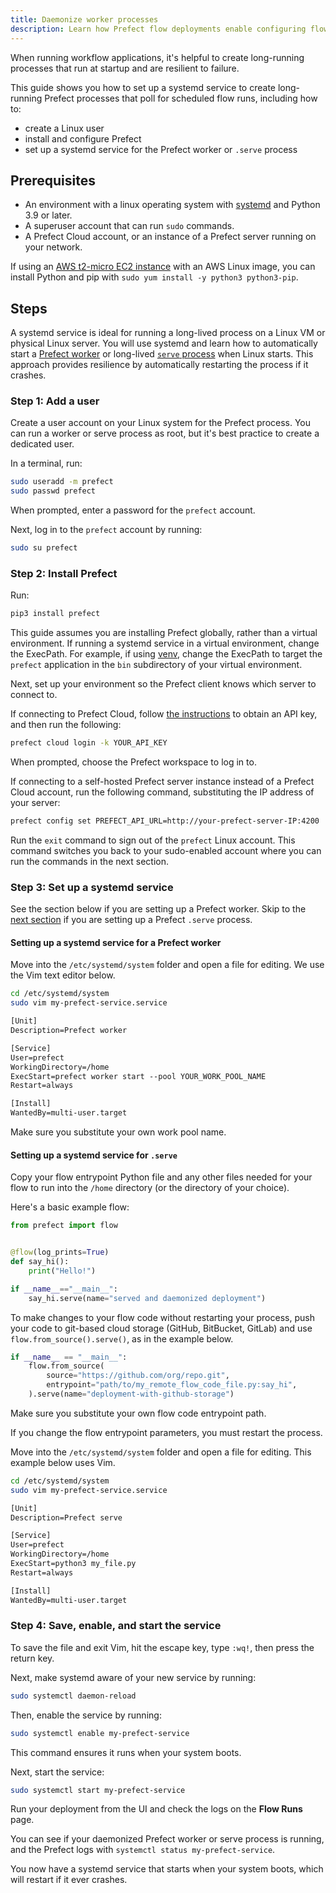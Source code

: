 ```yaml
---
title: Daemonize worker processes
description: Learn how Prefect flow deployments enable configuring flows for scheduled and remote execution with workers.
---
```


When running workflow applications, it's helpful to create long-running processes that
run at startup and are resilient to failure.

This guide shows you how to set up a systemd service to create long-running Prefect processes
that poll for scheduled flow runs, including how to:

* create a Linux user
* install and configure Prefect
* set up a systemd service for the Prefect worker or `.serve` process

## Prerequisites

* An environment with a linux operating system with [systemd](https://systemd.io/) and Python 3.9
or later.
* A superuser account that can run `sudo` commands.
* A Prefect Cloud account, or an instance of a Prefect server running on your network.

If using an [AWS t2-micro EC2 instance](https://aws.amazon.com/ec2/instance-types/t2/) with an
AWS Linux image, you can install Python and pip with `sudo yum install -y python3 python3-pip`.

## Steps

A systemd service is ideal for running a long-lived process on a Linux VM or physical Linux server.
You will use systemd and learn how to automatically start a
[Prefect worker](deploy/infrastructure-concepts/workers/) or
long-lived [`serve` process](develop/write-flows/#serving-a-flow) when Linux starts.
This approach provides resilience by automatically restarting the process if it crashes.

### Step 1: Add a user

Create a user account on your Linux system for the Prefect process.
You can run a worker or serve process as root, but it's best practice to create a dedicated user.

In a terminal, run:

```bash
sudo useradd -m prefect
sudo passwd prefect
```

When prompted, enter a password for the `prefect` account.

Next, log in to the `prefect` account by running:

```bash
sudo su prefect
```

### Step 2: Install Prefect

Run:

```bash
pip3 install prefect
```

This guide assumes you are installing Prefect globally, rather than a virtual environment.
If running a systemd service in a virtual environment, change the ExecPath.
For example, if using [venv](https://docs.python.org/3/library/venv.html), change the ExecPath
to target the `prefect` application in the `bin` subdirectory of your virtual environment.

Next, set up your environment so the Prefect client knows which server to connect to.

If connecting to Prefect Cloud, follow [the instructions](https://docs.prefect.io/ui/cloud-get-started/#create-an-api-key)
to obtain an API key, and then run the following:

```bash
prefect cloud login -k YOUR_API_KEY
```

When prompted, choose the Prefect workspace to log in to.

If connecting to a self-hosted Prefect server instance instead of a Prefect Cloud account, run the following command, substituting the IP address of your server:

```bash
prefect config set PREFECT_API_URL=http://your-prefect-server-IP:4200
```

Run the `exit` command to sign out of the `prefect` Linux account.
This command switches you back to your sudo-enabled account where you can run the commands in the
next section.

### Step 3: Set up a systemd service

See the section below if you are setting up a Prefect worker.
Skip to the [next section](#setting-up-a-systemd-service-for-serve) if you are setting up a
Prefect `.serve` process.

#### Setting up a systemd service for a Prefect worker

Move into the `/etc/systemd/system` folder and open a file for editing.
We use the Vim text editor below.

```bash
cd /etc/systemd/system
sudo vim my-prefect-service.service
```

```txt my-prefect-service.service
[Unit]
Description=Prefect worker

[Service]
User=prefect
WorkingDirectory=/home
ExecStart=prefect worker start --pool YOUR_WORK_POOL_NAME
Restart=always

[Install]
WantedBy=multi-user.target
```

Make sure you substitute your own work pool name.

#### Setting up a systemd service for `.serve`

Copy your flow entrypoint Python file and any other files needed for your flow to run into the
`/home` directory (or the directory of your choice).

Here's a basic example flow:

```python my_file.py
from prefect import flow


@flow(log_prints=True)
def say_hi():
    print("Hello!")

if __name__=="__main__":
    say_hi.serve(name="served and daemonized deployment")
```

To make changes to your flow code without restarting your process, push your
code to git-based cloud storage (GitHub, BitBucket, GitLab) and use `flow.from_source().serve()`,
as in the example below.

```python my_remote_flow_code_file.py
if __name__ == "__main__":
    flow.from_source(
        source="https://github.com/org/repo.git",
        entrypoint="path/to/my_remote_flow_code_file.py:say_hi",
    ).serve(name="deployment-with-github-storage")
```

Make sure you substitute your own flow code entrypoint path.

If you change the flow entrypoint parameters, you must restart the process.

Move into the `/etc/systemd/system` folder and open a file for editing.
This example below uses Vim.

```bash
cd /etc/systemd/system
sudo vim my-prefect-service.service
```

```txt my-prefect-service.service
[Unit]
Description=Prefect serve

[Service]
User=prefect
WorkingDirectory=/home
ExecStart=python3 my_file.py
Restart=always

[Install]
WantedBy=multi-user.target
```

### Step 4: Save, enable, and start the service

To save the file and exit Vim, hit the escape key, type `:wq!`, then press the return key.

Next, make systemd aware of your new service by running:

```bash
sudo systemctl daemon-reload
```

Then, enable the service by running:

```bash
sudo systemctl enable my-prefect-service
```

This command ensures it runs when your system boots.

Next, start the service:

```bash
sudo systemctl start my-prefect-service
```

Run your deployment from the UI and check the logs on the **Flow Runs** page.

You can see if your daemonized Prefect worker or serve process is running, and the
Prefect logs with `systemctl status my-prefect-service`.

You now have a systemd service that starts when your system boots, which will restart if it ever crashes.
